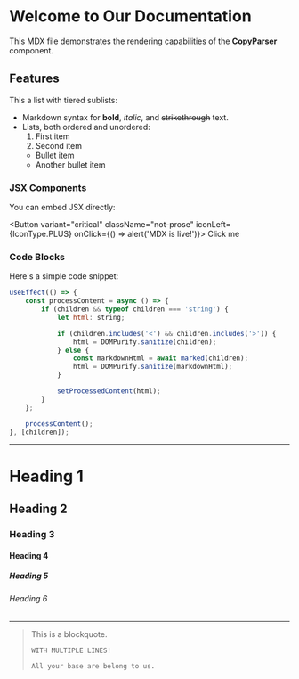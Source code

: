 
# Welcome to Our Documentation

This MDX file demonstrates the rendering capabilities of the **CopyParser** component.

## Features

This a list with tiered sublists:

-   Markdown syntax for **bold**, _italic_, and <del>strikethrough</del> text.
-   Lists, both ordered and unordered:
    1. First item
    2. Second item
    -   Bullet item
    -   Another bullet item

### JSX Components

You can embed JSX directly:

<Button variant="critical" className="not-prose" iconLeft={IconType.PLUS} onClick={() => alert('MDX is live!')}>
    Click me
</Button>

### Code Blocks

Here's a simple code snippet:

```javascript
useEffect(() => {
    const processContent = async () => {
        if (children && typeof children === 'string') {
            let html: string;

            if (children.includes('<') && children.includes('>')) {
                html = DOMPurify.sanitize(children);
            } else {
                const markdownHtml = await marked(children);
                html = DOMPurify.sanitize(markdownHtml);
            }

            setProcessedContent(html);
        }
    };

    processContent();
}, [children]);
```

<hr />

# Heading 1

## Heading 2

### Heading 3

#### Heading 4

##### Heading 5

###### Heading 6

<hr />

<blockquote>
    This is a blockquote.

    WITH MULTIPLE LINES!

    All your base are belong to us.

</blockquote>
